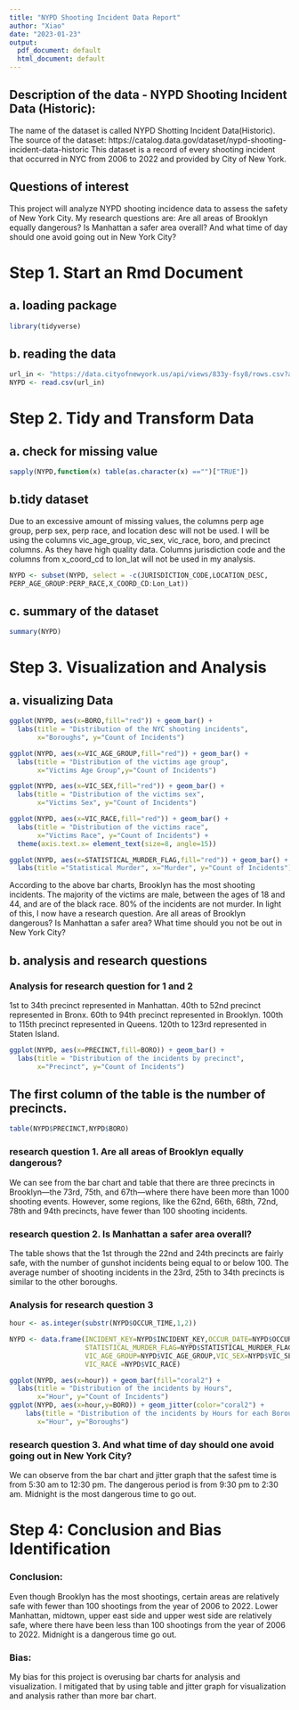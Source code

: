 ```yaml
---
title: "NYPD Shooting Incident Data Report"
author: "Xiao"
date: "2023-01-23"
output:
  pdf_document: default
  html_document: default
---
```

## Description of the data - NYPD Shooting Incident Data (Historic):

The name of the dataset is called NYPD Shotting Incident Data(Historic). 
The source of the dataset: https://catalog.data.gov/dataset/nypd-shooting-incident-data-historic 
This dataset is a record of every shooting incident that occurred in NYC from 2006 to 2022 and provided by City of New York. 


## Questions of interest
This project will analyze NYPD shooting incidence data to assess the safety of New York City. My research questions are: Are all areas of Brooklyn equally dangerous? Is Manhattan a safer area overall? And what time of day should one avoid going out in New York City?



# Step 1. Start an Rmd Document
 
##    a. loading package

```r
library(tidyverse)
```

##    b. reading the data 
```r
url_in <- "https://data.cityofnewyork.us/api/views/833y-fsy8/rows.csv?accessType=DOWNLOAD"
NYPD <- read.csv(url_in)
```

# Step 2. Tidy and Transform Data

##    a. check for missing value

```r
sapply(NYPD,function(x) table(as.character(x) =="")["TRUE"])
```


##    b.tidy dataset

Due to an excessive amount of missing values, the columns perp age group, perp sex, perp race, and location desc will not be used. I will be using the columns vic_age_group, vic_sex, vic_race, boro, and precinct columns. As they have high quality data. 
Columns jurisdiction code and the columns from x_coord_cd to lon_lat will not be used in my analysis.
 
```r
NYPD <- subset(NYPD, select = -c(JURISDICTION_CODE,LOCATION_DESC,
PERP_AGE_GROUP:PERP_RACE,X_COORD_CD:Lon_Lat))
```

##    c. summary of the dataset

```r
summary(NYPD)
```

# Step 3. Visualization and Analysis

##    a. visualizing Data
```r
ggplot(NYPD, aes(x=BORO,fill="red")) + geom_bar() + 
  labs(title = "Distribution of the NYC shooting incidents", 
       x="Boroughs", y="Count of Incidents")

ggplot(NYPD, aes(x=VIC_AGE_GROUP,fill="red")) + geom_bar() + 
  labs(title = "Distribution of the victims age group", 
       x="Victims Age Group",y="Count of Incidents")

ggplot(NYPD, aes(x=VIC_SEX,fill="red")) + geom_bar() + 
  labs(title = "Distribution of the victims sex", 
       x="Victims Sex", y="Count of Incidents")

ggplot(NYPD, aes(x=VIC_RACE,fill="red")) + geom_bar() + 
  labs(title = "Distribution of the victims race", 
       x="Victims Race", y="Count of Incidents") + 
  theme(axis.text.x= element_text(size=8, angle=15))

ggplot(NYPD, aes(x=STATISTICAL_MURDER_FLAG,fill="red")) + geom_bar() + 
  labs(title ="Statistical Murder", x="Murder", y="Count of Incidents")
```

According to the above bar charts, Brooklyn has the most shooting incidents. The majority of the victims are male, between the ages of 18 and 44, and are of the black race. 80% of the incidents are not murder. In light of this, I now have a research question. Are all areas of Brooklyn dangerous? Is Manhattan a safer area? What time should you not be out in New York City?


##    b. analysis and research questions

###       Analysis for research question for 1 and 2


1st to 34th precinct represented in Manhattan. 40th to 52nd precinct represented in Bronx. 60th to 94th precinct represented in Brooklyn. 100th to 115th precinct represented in Queens. 120th to 123rd represented in Staten Island.

```r
ggplot(NYPD, aes(x=PRECINCT,fill=BORO)) + geom_bar() +
  labs(title = "Distribution of the incidents by precinct", 
       x="Precinct", y="Count of Incidents")

```

## The first column of the table is the number of precincts.

```r
table(NYPD$PRECINCT,NYPD$BORO)
```

###     research question 1. Are all areas of Brooklyn equally dangerous?
 
We can see from the bar chart and table that there are three precincts in Brooklyn—the 73rd, 75th, and 67th—where there have been more than 1000 shooting events. However, some regions, like the 62nd, 66th, 68th, 72nd, 78th and 94th precincts, have fewer than 100 shooting incidents.

###     research question 2. Is Manhattan a safer area overall?
The table shows that the 1st through the 22nd and 24th precincts are fairly safe, with the number of gunshot incidents being equal to or below 100. The average number of shooting incidents in the 23rd, 25th to 34th precincts is similar to the other boroughs.


###     Analysis for research question 3

```r

hour <- as.integer(substr(NYPD$OCCUR_TIME,1,2))

NYPD <- data.frame(INCIDENT_KEY=NYPD$INCIDENT_KEY,OCCUR_DATE=NYPD$OCCUR_DATE, OCCUR_TIME=NYPD$OCCUR_TIME, hour = hour,BORO=NYPD$BORO,PRECINCT=NYPD$PRECINCT,
                   STATISTICAL_MURDER_FLAG=NYPD$STATISTICAL_MURDER_FLAG,
                   VIC_AGE_GROUP=NYPD$VIC_AGE_GROUP,VIC_SEX=NYPD$VIC_SEX,
                   VIC_RACE =NYPD$VIC_RACE)

ggplot(NYPD, aes(x=hour)) + geom_bar(fill="coral2") + 
  labs(title = "Distribution of the incidents by Hours", 
       x="Hour", y="Count of Incidents")
ggplot(NYPD, aes(x=hour,y=BORO)) + geom_jitter(color="coral2") +
    labs(title = "Distribution of the incidents by Hours for each Boroughs", 
       x="Hour", y="Boroughs")
```

###     research question 3. And what time of day should one avoid going out in New York City?

We can observe from the bar chart and jitter graph that the safest time is from 5:30 am to 12:30 pm. The dangerous period is from 9:30 pm to 2:30 am. Midnight is the most dangerous time to go out.


# Step 4: Conclusion and Bias Identification

### Conclusion: 
Even though Brooklyn has the most shootings, certain areas are relatively safe with fewer than 100 shootings from the year of 2006 to 2022. Lower Manhattan, midtown, upper east side and upper west side are relatively safe, where there have been less than 100 shootings from the year of 2006 to 2022. Midnight is a dangerous time go out. 

### Bias:
My bias for this project is overusing bar charts for analysis and visualization. I mitigated that by using table and jitter graph for visualization and analysis rather than more bar chart.









